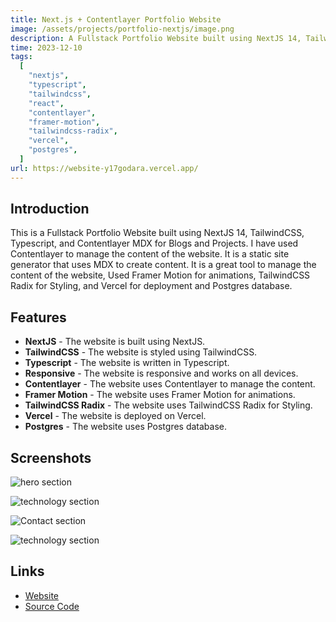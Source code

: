 ```yaml
---
title: Next.js + Contentlayer Portfolio Website
image: /assets/projects/portfolio-nextjs/image.png
description: A Fullstack Portfolio Website built using NextJS 14, TailwindCSS, Typescript, and Contentlayer MDX for Blogs and Projects.
time: 2023-12-10
tags:
  [
    "nextjs",
    "typescript",
    "tailwindcss",
    "react",
    "contentlayer",
    "framer-motion",
    "tailwindcss-radix",
    "vercel",
    "postgres",
  ]
url: https://website-y17godara.vercel.app/
---
```


## Introduction

This is a Fullstack Portfolio Website built using NextJS 14, TailwindCSS, Typescript, and Contentlayer MDX for Blogs and Projects.
I have used Contentlayer to manage the content of the website. It is a static site generator that uses MDX to create content.
It is a great tool to manage the content of the website, Used Framer Motion for animations, TailwindCSS Radix for Styling, and Vercel for deployment and Postgres database.

## Features

- **NextJS** - The website is built using NextJS.
- **TailwindCSS** - The website is styled using TailwindCSS.
- **Typescript** - The website is written in Typescript.
- **Responsive** - The website is responsive and works on all devices.
- **Contentlayer** - The website uses Contentlayer to manage the content.
- **Framer Motion** - The website uses Framer Motion for animations.
- **TailwindCSS Radix** - The website uses TailwindCSS Radix for Styling.
- **Vercel** - The website is deployed on Vercel.
- **Postgres** - The website uses Postgres database.

## Screenshots

<Image
  src='/assets/projects/portfolio-nextjs/image.png'
  alt='hero section'
  width={2580}
  height={1691}
/>

<Image
  src='/assets/projects/portfolio-nextjs/1.png'
  alt='technology section'
  width={2580}
  height={1691}
/>

<Image
  src='/assets/projects/portfolio-nextjs/2.png'
  alt='Contact section'
  width={2580}
  height={1691}
/>

<Image
  src='/assets/projects/portfolio-nextjs/3.png'
  alt='technology section'
  width={2580}
  height={1691}
/>

## Links

- [Website](https://website-y17godara.vercel.app/)
- [Source Code](https://github.com/y17godara/website)
